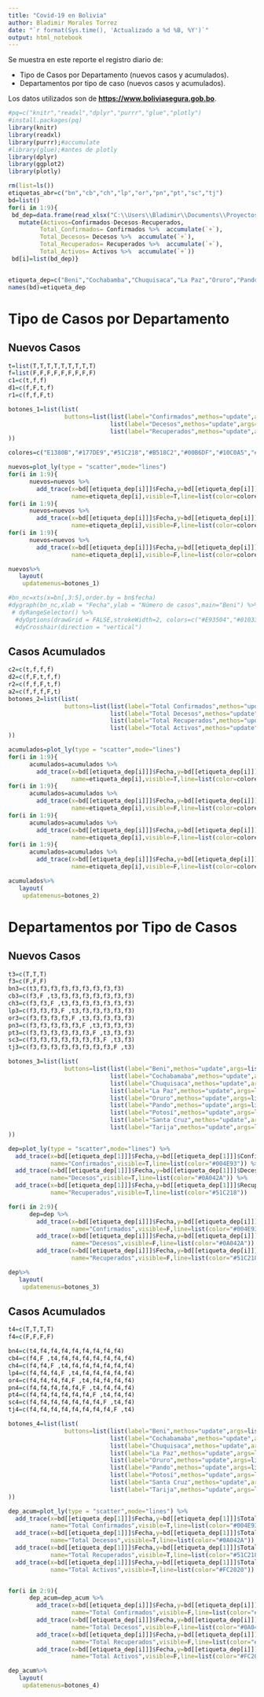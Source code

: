 ```yaml
---
title: "Covid-19 en Bolivia"
author: Bladimir Morales Torrez
date: "`r format(Sys.time(), 'Actualizado a %d %B, %Y')`"
output: html_notebook
---
```


Se muestra en este reporte el registro diario de:

* Tipo de Casos por Departamento (nuevos casos y acumulados).
* Departamentos por tipo de caso (nuevos casos y acumulados).

Los datos utilizados son de **<https://www.boliviasegura.gob.bo>**.


```r
#pq=c("knitr","readxl","dplyr","purrr","glue","plotly")
#install.packages(pq)
library(knitr)
library(readxl)
library(purrr);#accumulate
#library(glue);#antes de plotly
library(dplyr)
library(ggplot2)
library(plotly)

rm(list=ls())
etiquetas_abr=c("bn","cb","ch","lp","or","pn","pt","sc","tj")
bd=list()
for(i in 1:9){
 bd_dep=data.frame(read_xlsx("C:\\Users\\Bladimir\\Documents\\Proyectos\\COVID-19 Bolivia\\COVID-19-Bolivia\\BD\\BD_dpto.xlsx",sheet = etiquetas_abr[i] )) %>% 
   mutate(Activos=Confirmados-Decesos-Recuperados,
         Total_Confirmados= Confirmados %>%  accumulate(`+`),
         Total_Decesos= Decesos %>%  accumulate(`+`),
         Total_Recuperados= Recuperados %>%  accumulate(`+`),
         Total_Activos= Activos %>%  accumulate(`+`))
 bd[i]=list(bd_dep)}


etiqueta_dep=c("Beni","Cochabamba","Chuquisaca","La Paz","Oruro","Pando","Potosí","Santa Cruz","Tarija")
names(bd)=etiqueta_dep
```

# Tipo de Casos por Departamento

## Nuevos Casos

```r
t=list(T,T,T,T,T,T,T,T,T)
f=list(F,F,F,F,F,F,F,F,F)
c1=c(t,f,f)
d1=c(f,F,t,f)
r1=c(f,f,F,t)

botones_1=list(list(
                buttons=list(list(label="Confirmados",methos="update",args=list("visible",c1)),
                             list(label="Decesos",methos="update",args=list("visible",d1)),
                             list(label="Recuperados",methos="update",args=list("visible",r1)))
))

colores=c("E1380B","#177DE9","#51C218","#B518C2","#00B6DF","#10C0A5","#8A2800","#099162","#FC2020")

nuevos=plot_ly(type = "scatter",mode="lines")
for(i in 1:9){
      nuevos=nuevos %>% 
        add_trace(x=bd[[etiqueta_dep[i]]]$Fecha,y=bd[[etiqueta_dep[i]]]$Confirmados,
                  name=etiqueta_dep[i],visible=T,line=list(color=colores[i]))}
for(i in 1:9){
      nuevos=nuevos %>% 
        add_trace(x=bd[[etiqueta_dep[i]]]$Fecha,y=bd[[etiqueta_dep[i]]]$Decesos,
                  name=etiqueta_dep[i],visible=F,line=list(color=colores[i]))}
for(i in 1:9){
      nuevos=nuevos %>% 
        add_trace(x=bd[[etiqueta_dep[i]]]$Fecha,y=bd[[etiqueta_dep[i]]]$Recuperados,
                  name=etiqueta_dep[i],visible=F,line=list(color=colores[i]))}

nuevos%>%  
   layout(
    updatemenus=botones_1)

#bn_nc=xts(x=bn[,3:5],order.by = bn$fecha)
#dygraph(bn_nc,xlab = "Fecha",ylab = "Número de casos",main="Beni") %>% 
 # dyRangeSelector() %>%
  #dyOptions(drawGrid = FALSE,strokeWidth=2, colors=c("#E93504","#010332","#15CF0D")) %>% 
  #dyCrosshair(direction = "vertical") 

```


## Casos Acumulados

```r
c2=c(t,f,f,f)
d2=c(f,F,t,f,f)
r2=c(f,f,F,t,f)
a2=c(f,f,f,F,t)
botones_2=list(list(
                buttons=list(list(label="Total Confirmados",methos="update",args=list("visible",c2)),
                             list(label="Total Decesos",methos="update",args=list("visible",d2)),
                             list(label="Total Recuperados",methos="update",args=list("visible",r2)),
                             list(label="Total Activos",methos="update",args=list("visible",a2)))
))

acumulados=plot_ly(type = "scatter",mode="lines")
for(i in 1:9){
      acumulados=acumulados %>% 
        add_trace(x=bd[[etiqueta_dep[i]]]$Fecha,y=bd[[etiqueta_dep[i]]]$Total_Confirmados,
                  name=etiqueta_dep[i],visible=T,line=list(color=colores[i]))}
for(i in 1:9){
      acumulados=acumulados %>% 
        add_trace(x=bd[[etiqueta_dep[i]]]$Fecha,y=bd[[etiqueta_dep[i]]]$Total_Decesos,
                  name=etiqueta_dep[i],visible=F,line=list(color=colores[i]))}
for(i in 1:9){
      acumulados=acumulados %>% 
        add_trace(x=bd[[etiqueta_dep[i]]]$Fecha,y=bd[[etiqueta_dep[i]]]$Total_Recuperados,
                  name=etiqueta_dep[i],visible=F,line=list(color=colores[i]))}
for(i in 1:9){
      acumulados=acumulados %>% 
        add_trace(x=bd[[etiqueta_dep[i]]]$Fecha,y=bd[[etiqueta_dep[i]]]$Total_Activos,
                  name=etiqueta_dep[i],visible=F,line=list(color=colores[i]))}

acumulados%>%  
   layout(
    updatemenus=botones_2)


```


# Departamentos por Tipo de Casos

## Nuevos Casos

```r
t3=c(T,T,T)
f3=c(F,F,F)
bn3=c(t3,f3,f3,f3,f3,f3,f3,f3,f3)
cb3=c(f3,F ,t3,f3,f3,f3,f3,f3,f3,f3)
ch3=c(f3,f3,F ,t3,f3,f3,f3,f3,f3,f3)
lp3=c(f3,f3,f3,F ,t3,f3,f3,f3,f3,f3)
or3=c(f3,f3,f3,f3,F ,t3,f3,f3,f3,f3)
pn3=c(f3,f3,f3,f3,f3,F ,t3,f3,f3,f3)
pt3=c(f3,f3,f3,f3,f3,f3,F ,t3,f3,f3)
sc3=c(f3,f3,f3,f3,f3,f3,f3,F ,t3,f3)
tj3=c(f3,f3,f3,f3,f3,f3,f3,f3,F ,t3)

botones_3=list(list(
                buttons=list(list(label="Beni",methos="update",args=list("visible",bn3)),
                             list(label="Cochabamaba",methos="update",args=list("visible",cb3)),
                             list(label="Chuquisaca",methos="update",args=list("visible",ch3)),
                             list(label="La Paz",methos="update",args=list("visible",lp3)),
                             list(label="Oruro",methos="update",args=list("visible",or3)),
                             list(label="Pando",methos="update",args=list("visible",pn3)),
                             list(label="Potosí",methos="update",args=list("visible",pt3)),
                             list(label="Santa Cruz",methos="update",args=list("visible",sc3)),
                             list(label="Tarija",methos="update",args=list("visible",tj3)))
))

dep=plot_ly(type = "scatter",mode="lines") %>% 
  add_trace(x=bd[[etiqueta_dep[1]]]$Fecha,y=bd[[etiqueta_dep[1]]]$Confirmados,
            name="Confirmados",visible=T,line=list(color="#004E93")) %>% 
  add_trace(x=bd[[etiqueta_dep[1]]]$Fecha,y=bd[[etiqueta_dep[1]]]$Decesos,
            name="Decesos",visible=T,line=list(color="#0A042A")) %>% 
  add_trace(x=bd[[etiqueta_dep[1]]]$Fecha,y=bd[[etiqueta_dep[1]]]$Recuperados ,
            name="Recuperados",visible=T,line=list(color="#51C218"))

for(i in 2:9){
      dep=dep %>% 
        add_trace(x=bd[[etiqueta_dep[i]]]$Fecha,y=bd[[etiqueta_dep[i]]]$Confirmados,
                  name="Confirmados",visible=F,line=list(color="#004E93")) %>% 
        add_trace(x=bd[[etiqueta_dep[i]]]$Fecha,y=bd[[etiqueta_dep[i]]]$Decesos,
                  name="Decesos",visible=F,line=list(color="#0A042A")) %>% 
        add_trace(x=bd[[etiqueta_dep[i]]]$Fecha,y=bd[[etiqueta_dep[i]]]$Recuperados,
                  name="Recuperados",visible=F,line=list(color="#51C218"))}

dep%>%  
   layout(
    updatemenus=botones_3)

```


## Casos Acumulados


```r
t4=c(T,T,T,T)
f4=c(F,F,F,F)

bn4=c(t4,f4,f4,f4,f4,f4,f4,f4,f4)
cb4=c(f4,F ,t4,f4,f4,f4,f4,f4,f4,f4)
ch4=c(f4,f4,F ,t4,f4,f4,f4,f4,f4,f4)
lp4=c(f4,f4,f4,F ,t4,f4,f4,f4,f4,f4)
or4=c(f4,f4,f4,f4,F ,t4,f4,f4,f4,f4)
pn4=c(f4,f4,f4,f4,f4,F ,t4,f4,f4,f4)
pt4=c(f4,f4,f4,f4,f4,f4,F ,t4,f4,f4)
sc4=c(f4,f4,f4,f4,f4,f4,f4,F ,t4,f4)
tj4=c(f4,f4,f4,f4,f4,f4,f4,f4,F ,t4)

botones_4=list(list(
                buttons=list(list(label="Beni",methos="update",args=list("visible",bn4)),
                             list(label="Cochabamaba",methos="update",args=list("visible",cb4)),
                             list(label="Chuquisaca",methos="update",args=list("visible",ch4)),
                             list(label="La Paz",methos="update",args=list("visible",lp4)),
                             list(label="Oruro",methos="update",args=list("visible",or4)),
                             list(label="Pando",methos="update",args=list("visible",pn4)),
                             list(label="Potosí",methos="update",args=list("visible",pt4)),
                             list(label="Santa Cruz",methos="update",args=list("visible",sc4)),
                             list(label="Tarija",methos="update",args=list("visible",tj4)))
))

dep_acum=plot_ly(type = "scatter",mode="lines") %>% 
  add_trace(x=bd[[etiqueta_dep[1]]]$Fecha,y=bd[[etiqueta_dep[1]]]$Total_Confirmados,
            name="Total Confirmados",visible=T,line=list(color="#004E93")) %>% 
  add_trace(x=bd[[etiqueta_dep[1]]]$Fecha,y=bd[[etiqueta_dep[1]]]$Total_Decesos,
            name="Total Decesos",visible=T,line=list(color="#0A042A")) %>% 
  add_trace(x=bd[[etiqueta_dep[1]]]$Fecha,y=bd[[etiqueta_dep[1]]]$Total_Recuperados,
            name="Total Recuperados",visible=T,line=list(color="#51C218")) %>% 
  add_trace(x=bd[[etiqueta_dep[1]]]$Fecha,y=bd[[etiqueta_dep[1]]]$Total_Activos,
            name="Total Activos",visible=T,line=list(color="#FC2020")) 


for(i in 2:9){
      dep_acum=dep_acum %>% 
        add_trace(x=bd[[etiqueta_dep[i]]]$Fecha,y=bd[[etiqueta_dep[i]]]$Total_Confirmados,
                  name="Total Confirmados",visible=F,line=list(color="#004E93")) %>% 
        add_trace(x=bd[[etiqueta_dep[i]]]$Fecha,y=bd[[etiqueta_dep[i]]]$Total_Decesos,
                  name="Total Decesos",visible=F,line=list(color="#0A042A")) %>% 
        add_trace(x=bd[[etiqueta_dep[i]]]$Fecha,y=bd[[etiqueta_dep[i]]]$Total_Recuperados,
                  name="Total Recuperados",visible=F,line=list(color="#51C218")) %>% 
        add_trace(x=bd[[etiqueta_dep[i]]]$Fecha,y=bd[[etiqueta_dep[i]]]$Total_Activos,
                  name="Total Activos",visible=F,line=list(color="#FC2020"))}

dep_acum%>%  
   layout(
    updatemenus=botones_4)

```

